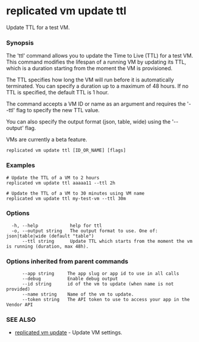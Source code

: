 # replicated vm update ttl

Update TTL for a test VM.

### Synopsis

The 'ttl' command allows you to update the Time to Live (TTL) for a test VM. This command modifies the lifespan of a running VM by updating its TTL, which is a duration starting from the moment the VM is provisioned.

The TTL specifies how long the VM will run before it is automatically terminated. You can specify a duration up to a maximum of 48 hours. If no TTL is specified, the default TTL is 1 hour.

The command accepts a VM ID or name as an argument and requires the '--ttl' flag to specify the new TTL value.

You can also specify the output format (json, table, wide) using the '--output' flag.

VMs are currently a beta feature.

```
replicated vm update ttl [ID_OR_NAME] [flags]
```

### Examples

```
# Update the TTL of a VM to 2 hours
replicated vm update ttl aaaaa11 --ttl 2h

# Update the TTL of a VM to 30 minutes using VM name
replicated vm update ttl my-test-vm --ttl 30m
```

### Options

```
  -h, --help            help for ttl
  -o, --output string   The output format to use. One of: json|table|wide (default "table")
      --ttl string      Update TTL which starts from the moment the vm is running (duration, max 48h).
```

### Options inherited from parent commands

```
      --app string     The app slug or app id to use in all calls
      --debug          Enable debug output
      --id string      id of the vm to update (when name is not provided)
      --name string    Name of the vm to update.
      --token string   The API token to use to access your app in the Vendor API
```

### SEE ALSO

* [replicated vm update](replicated-cli-vm-update)	 - Update VM settings.

